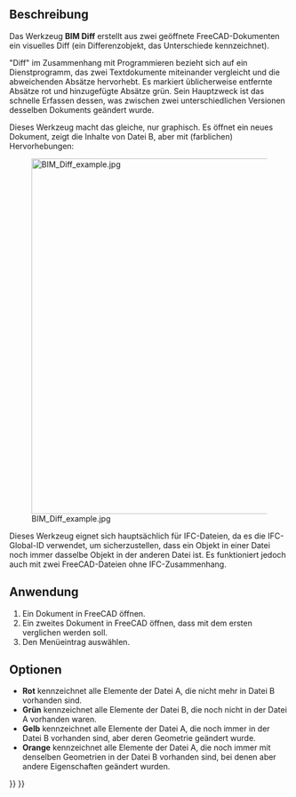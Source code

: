 <languages/>

{{Docnav/de
|[[Arch_Survey/de|Inspizieren]]
|[[BIM_IfcExplorer/de|IfcExplorer]]
|[[BIM_Workbench/de|BIM]]
|IconL=Arch_Survey.svg
|IconR=BIM_IfcExplorer.svg
|IconC=Workbench_BIM.svg
}}

{{GuiCommand/de
|Name=BIM Diff
|Name/de=BIM Diff
|MenuLocation=Dienstprogramme → IFC Diff...
|Workbenches=[[BIM_Workbench/de|BIM]]
}}

<span id="Description"></span>
==Beschreibung==

Das Werkzeug '''BIM Diff''' erstellt aus zwei geöffnete FreeCAD-Dokumenten ein visuelles Diff (ein Differenzobjekt, das Unterschiede kennzeichnet). 

"Diff" im Zusammenhang mit Programmieren bezieht sich auf ein Dienstprogramm, das zwei Textdokumente miteinander vergleicht und die abweichenden Absätze hervorhebt. Es markiert üblicherweise entfernte Absätze rot und hinzugefügte Absätze grün. Sein Hauptzweck ist das schnelle Erfassen dessen, was zwischen zwei unterschiedlichen Versionen desselben Dokuments geändert wurde.

Dieses Werkzeug macht das gleiche, nur graphisch. Es öffnet ein neues Dokument, zeigt die Inhalte von Datei B, aber mit (farblichen) Hervorhebungen:

[[Image:BIM Diff example.jpg|640px]]

Dieses Werkzeug eignet sich hauptsächlich für IFC-Dateien, da es die IFC-Global-ID verwendet, um sicherzustellen, dass ein Objekt in einer Datei noch immer dasselbe Objekt in der anderen Datei ist. Es funktioniert jedoch auch mit zwei FreeCAD-Dateien ohne IFC-Zusammenhang.

<span id="Usage"></span>
==Anwendung==

# Ein Dokument in FreeCAD öffnen.
# Ein zweites Dokument in FreeCAD öffnen, dass mit dem ersten verglichen werden soll.
# Den Menüeintrag {{MenuCommand|Dienstprogramme → [[Image:BIM_Diff.svg|16px]] IFC Diff...}} auswählen.

<span id="Options"></span>
==Optionen==

* '''Rot''' kennzeichnet alle Elemente der Datei A, die nicht mehr in Datei B vorhanden sind.
* '''Grün''' kennzeichnet alle Elemente der Datei B, die noch nicht in der Datei A vorhanden waren.
* '''Gelb''' kennzeichnet alle Elemente der Datei A, die noch immer in der Datei B vorhanden sind, aber deren Geometrie geändert wurde.
* '''Orange''' kennzeichnet alle Elemente der Datei A, die noch immer mit denselben Geometrien in der Datei B vorhanden sind, bei denen aber andere Eigenschaften geändert wurden.


{{Docnav/de
|[[Arch_Survey/de|Inspizieren]]
|[[BIM_IfcExplorer/de|IfcExplorer]]
|[[BIM_Workbench/de|BIM]]
|IconL=Arch_Survey.svg
|IconR=BIM_IfcExplorer.svg
|IconC=Workbench_BIM.svg
}}

{{BIM_Tools_navi{{#translation:}}}}
{{Userdocnavi{{#translation:}}}}